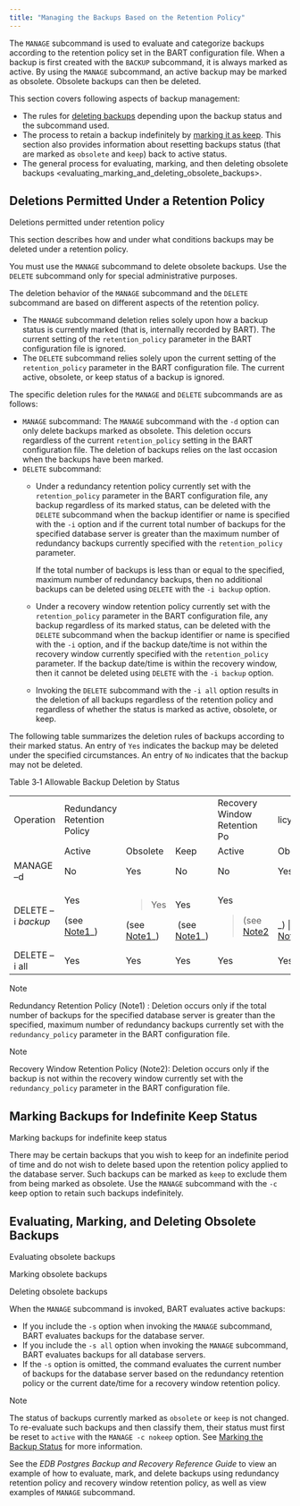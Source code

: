 ```yaml
---
title: "Managing the Backups Based on the Retention Policy"
---
```


<div id="managing_the_backups_based_on_the_retention_policy" class="registered_link"></div>


The `MANAGE` subcommand is used to evaluate and categorize backups according to the retention policy set in the BART configuration file. When a backup is first created with the `BACKUP` subcommand, it is always marked as active. By using the `MANAGE` subcommand, an active backup may be marked as obsolete. Obsolete backups can then be deleted.

This section covers following aspects of backup management:

  - The rules for [deleting backups](../../03_using_bart/02_managing_backups_using_a_retention_policy/04_managing_the_backups_based_on_the_retention_policy#deletions_permitted_under_retention_policy) depending upon the backup status and the subcommand used.
  - The process to retain a backup indefinitely by [marking it as keep](../../03_using_bart/02_managing_backups_using_a_retention_policy/04_managing_the_backups_based_on_the_retention_policy#marking_backups_for_indefinite_keep_status). This section also provides information about resetting backups status (that are marked as `obsolete` and `keep`) back to active status.
  - The general process for <span class="title-ref">evaluating, marking, and then deleting obsolete backups \<evaluating_marking_and_deleting_obsolete_backups\></span>.

<div id="deletions_permitted_under_retention_policy" class="registered_link"></div>

## Deletions Permitted Under a Retention Policy

<div class="index">

Deletions permitted under retention policy

</div>

This section describes how and under what conditions backups may be deleted under a retention policy.

You must use the `MANAGE` subcommand to delete obsolete backups. Use the `DELETE` subcommand only for special administrative purposes.

The deletion behavior of the `MANAGE` subcommand and the `DELETE` subcommand are based on different aspects of the retention policy.

  - The `MANAGE` subcommand deletion relies solely upon how a backup status is currently marked (that is, internally recorded by BART). The current setting of the `retention_policy` parameter in the BART configuration file is ignored.
  - The `DELETE` subcommand relies solely upon the current setting of the `retention_policy` parameter in the BART configuration file. The current active, obsolete, or keep status of a backup is ignored.

The specific deletion rules for the `MANAGE` and `DELETE` subcommands are as follows:

  - `MANAGE` subcommand: The `MANAGE` subcommand with the `-d` option can only delete backups marked as obsolete. This deletion occurs regardless of the current `retention_policy` setting in the BART configuration file. The deletion of backups relies on the last occasion when the backups have been marked.
  - `DELETE` subcommand:
      - Under a redundancy retention policy currently set with the `retention_policy` parameter in the BART configuration file, any backup regardless of its marked status, can be deleted with the `DELETE` subcommand when the backup identifier or name is specified with the `-i` option and if the current total number of backups for the specified database server is greater than the maximum number of redundancy backups currently specified with the `retention_policy` parameter.
        
        If the total number of backups is less than or equal to the specified, maximum number of redundancy backups, then no additional backups can be deleted using `DELETE` with the `-i backup` option.
    
      - Under a recovery window retention policy currently set with the `retention_policy` parameter in the BART configuration file, any backup regardless of its marked status, can be deleted with the `DELETE` subcommand when the backup identifier or name is specified with the `-i` option, and if the backup date/time is not within the recovery window currently specified with the `retention_policy` parameter. If the backup date/time is within the recovery window, then it cannot be deleted using `DELETE` with the `-i backup` option.
    
      - Invoking the `DELETE` subcommand with the `-i all` option results in the deletion of all backups regardless of the retention policy and regardless of whether the status is marked as active, obsolete, or keep.

The following table summarizes the deletion rules of backups according to their marked status. An entry of `Yes` indicates the backup may be deleted under the specified circumstances. An entry of `No` indicates that the backup may not be deleted.

Table 3‑1 Allowable Backup Deletion by Status

<div class="table-with-scroll">
<table class="table">
<colgroup>
<col style="width: 10%" />
<col style="width: 15%" />
<col style="width: 17%" />
<col style="width: 14%" />
<col style="width: 13%" />
<col style="width: 15%" />
<col style="width: 13%" />
</colgroup>
<tbody>
<tr class="odd">
<td>Operation</td>
<td>Redundancy Retention Policy</td>
<td></td>
<td></td>
<td>Recovery Window Retention Po</td>
<td>licy</td>
<td></td>
</tr>
<tr class="even">
<td></td>
<td>Active</td>
<td>Obsolete</td>
<td>Keep</td>
<td>Active</td>
<td>Obsolete</td>
<td>Keep</td>
</tr>
<tr class="odd">
<td>MANAGE –d</td>
<td>No</td>
<td>Yes</td>
<td>No</td>
<td>No</td>
<td>Yes</td>
<td>No</td>
</tr>
<tr class="even">
<td>DELETE –i <em>backup</em></td>
<td><p>Yes</p>
<p>(see <a href="###note1">Note1</a>_)</p></td>
<td><blockquote>
<p>Yes</p>
</blockquote>
<div class="line-block">(see <a href="###note1">Note1</a>_)</div></td>
<td><p>Yes</p>
<div class="line-block"> (see <a href="###note1">Note1</a>_)</div></td>
<td><p>Yes</p>
<blockquote>
<div class="line-block">(see <a href="###note2">Note2</a></div>
</blockquote></td>
<td><blockquote>
<p>Yes</p>
</blockquote>
_) | (see <a href="###note2">Note2</a>_)</td>
<td><p>Yes</p>
<blockquote>
<div class="line-block">(see <a href="###note2">Note2</a>_)</div>
</blockquote></td>
</tr>
<tr class="odd">
<td>DELETE –i all</td>
<td>Yes</td>
<td>Yes</td>
<td>Yes</td>
<td>Yes</td>
<td>Yes</td>
<td>Yes</td>
</tr>
</tbody>
</table>
</div>

<div id="note1" class="registered_link"></div>

<div class="note">

<div class="title">

Note

</div>

Redundancy Retention Policy (Note1) : Deletion occurs only if the total number of backups for the specified database server is greater than the specified, maximum number of redundancy backups currently set with the `redundancy_policy` parameter in the BART configuration file.

</div>

<div id="note2" class="registered_link"></div>

<div class="note">

<div class="title">

Note

</div>

Recovery Window Retention Policy (Note2): Deletion occurs only if the backup is not within the recovery window currently set with the `redundancy_policy` parameter in the BART configuration file.

</div>

<div id="marking_backups_for_indefinite_keep_status" class="registered_link"></div>

## Marking Backups for Indefinite Keep Status

<div class="index">

Marking backups for indefinite keep status

</div>

There may be certain backups that you wish to keep for an indefinite period of time and do not wish to delete based upon the retention policy applied to the database server. Such backups can be marked as `keep` to exclude them from being marked as obsolete. Use the `MANAGE` subcommand with the `-c` keep option to retain such backups indefinitely.

<div id="evaluating_marking_and_deleting_obsolete_backups" class="registered_link"></div>

## Evaluating, Marking, and Deleting Obsolete Backups

<div class="index">

Evaluating obsolete backups

</div>

<div class="index">

Marking obsolete backups

</div>

<div class="index">

Deleting obsolete backups

</div>

When the `MANAGE` subcommand is invoked, BART evaluates active backups:

  - If you include the `-s` option when invoking the `MANAGE` subcommand, BART evaluates backups for the database server.
  - If you include the `-s all` option when invoking the `MANAGE` subcommand, BART evaluates backups for all database servers.
  - If the `-s` option is omitted, the command evaluates the current number of backups for the database server based on the redundancy retention policy or the current date/time for a recovery window retention policy.

<div class="note">

<div class="title">

Note

</div>

The status of backups currently marked as `obsolete` or `keep` is not changed. To re-evaluate such backups and then classify them, their status must first be reset to `active` with the `MANAGE -c nokeep` option. See [Marking the Backup Status](../../03_using_bart/02_managing_backups_using_a_retention_policy/02_marking_the_backup_status#marking_the_backup_status) for more information.

</div>

See the *EDB Postgres Backup and Recovery Reference Guide* to view an example of how to evaluate, mark, and delete backups using redundancy retention policy and recovery window retention policy, as well as view examples of `MANAGE` subcommand.
